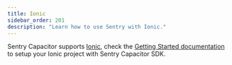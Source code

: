```yaml
---
title: Ionic
sidebar_order: 201
description: "Learn how to use Sentry with Ionic."
---
```


Sentry Capacitor supports [Ionic](https://ionicframework.com/), check the [Getting Started documentation](/platforms/javascript/guides/capacitor/) to setup your Ionic project with Sentry Capacitor SDK.